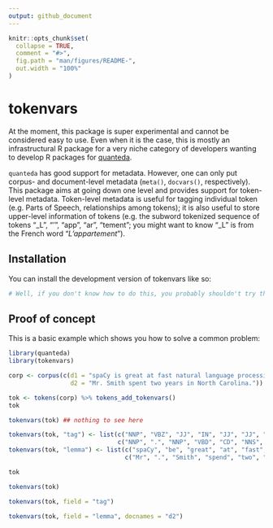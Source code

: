 ```yaml
---
output: github_document
---
```


<!-- README.md is generated from README.Rmd. Please edit that file -->

```r
knitr::opts_chunk$set(
  collapse = TRUE,
  comment = "#>",
  fig.path = "man/figures/README-",
  out.width = "100%"
)
```

# tokenvars

<!-- badges: start -->
<!-- badges: end -->

At the moment, this package is super experimental and cannot be considered easy to use. Even when it is the case, this is mostly an infrastructural R package for a very niche category of developers wanting to develop R packages for [quanteda](https://github.com/quanteda/quanteda).

`quanteda` has good support for metadata. However, one can only put corpus- and document-level metadata (`meta()`, `docvars()`, respectively). This package aims at going down one level and provides support for token-level metadata. Token-level metadata is useful for tagging individual token (e.g. Parts of Speech, relationships among tokens); it is also useful to store upper-level information of tokens (e.g. the subword tokenized sequence of tokens "\_L", "'", "app", "ar", "tement"; you might want to know "\_L" is from the French word "*L'appartement*").

## Installation

You can install the development version of tokenvars like so:

``` r
# Well, if you don't know how to do this, you probably shouldn't try this.
```

## Proof of concept

This is a basic example which shows you how to solve a common problem:

```r
library(quanteda)
library(tokenvars)

corp <- corpus(c(d1 = "spaCy is great at fast natural language processing.",
                 d2 = "Mr. Smith spent two years in North Carolina."))

tok <- tokens(corp) %>% tokens_add_tokenvars()
tok
```

```r
tokenvars(tok) ## nothing to see here
```

```r
tokenvars(tok, "tag") <- list(c("NNP", "VBZ", "JJ", "IN", "JJ", "JJ", "NN", "NN", "."),
                              c("NNP", ".", "NNP", "VBD", "CD", "NNS", "IN", "NNP", "NNP", "."))
tokenvars(tok, "lemma") <- list(c("spaCy", "be", "great", "at", "fast", "natural", "language", "processing", "."),
                                c("Mr", ".", "Smith", "spend", "two", "year", "in", "North", "Carolina", "."))
```

```r
tok
```

```r
tokenvars(tok)
```

```r
tokenvars(tok, field = "tag")
```

```r
tokenvars(tok, field = "lemma", docnames = "d2")
```

